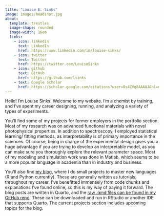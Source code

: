 ```yaml
---
title: "Louise E. Sinks"
image: images/headshot.jpg
about: 
  template: trestles
  image-shape: rounded
  image-width: 16em
  links:
    - icon: linkedin 
      text: LinkedIn
      href: https://www.linkedin.com/in/louise-sinks/
    - icon: twitter 
      text: Twitter
      href: https://twitter.com/LouiseSinks
    - icon: github 
      text: GitHub
      href: https://github.com/lsinks
    - text: Google Scholar
      href: https://scholar.google.com/citations?user=Os4ZVq8AAAAJ&hl=en
---
```


Hello! I'm Louise Sinks. Welcome to my website. I'm a chemist by training, and I've spent my career designing, running, and analyzing a variety of types of experiments.

You'll find some of my projects for former employers in the portfolio section. Most of my research was on advanced functional materials with novel photophysical properties. In addition to spectroscopy, I employed statistical learning/ fitting methods, as interpretability is of primary importance in the sciences. Of course, being in charge of the experimental design gives you a huge advantage if you are trying to develop an interpretable model, as you can make sure you thoroughly explore the relevant parameter space. Most of my modeling and simulation work was done in Matlab, which seems to be a more popular language in academia than in industry and business.

You'll also find [my blog](https://lsinks.github.io/posts.html), where I do small projects to master new languages (R and Python currently). These are generally written as tutorials; throughout my career, I've benefitted immensely from code chunks and explanations I've found online, so this is my way of paying it forward. The blog posts are written in Quarto, and the [raw .qmd files can be found in my GitHub repo](https://github.com/lsinks/lsinks.github.io/tree/main/posts). These can be downloaded and run in RStudio or another IDE that supports Quarto. The [current projects section](https://lsinks.github.io/currentprojects.html) includes upcoming topics for the blog.
